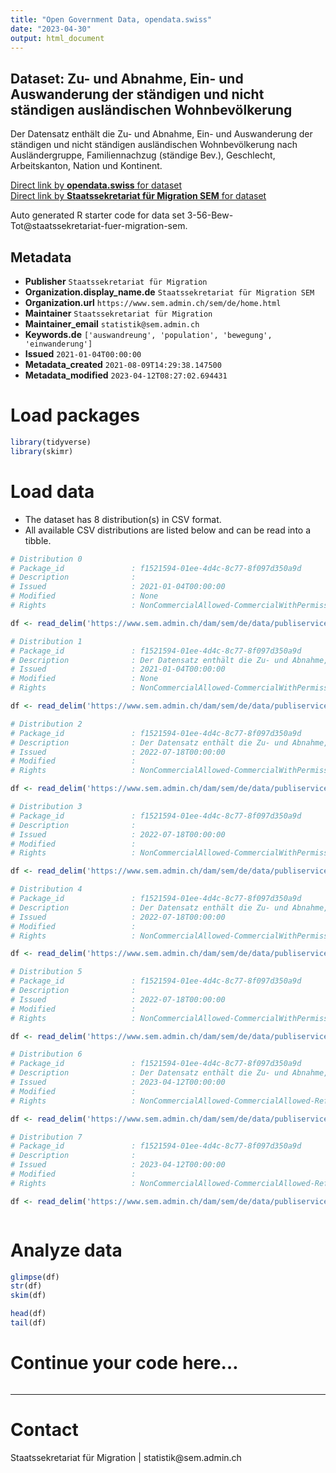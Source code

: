 ```yaml
---
title: "Open Government Data, opendata.swiss"
date: "2023-04-30"
output: html_document
---
```


## Dataset: Zu- und Abnahme, Ein- und Auswanderung der ständigen und nicht ständigen ausländischen Wohnbevölkerung

Der Datensatz enthält die Zu- und Abnahme, Ein- und Auswanderung der ständigen und nicht ständigen ausländischen Wohnbevölkerung nach Ausländergruppe, Familiennachzug (ständige Bev.), Geschlecht, Arbeitskanton, Nation und Kontinent. 

[Direct link by **opendata.swiss** for dataset](https://opendata.swiss/de/dataset/zu-und-abnahme-ein-und-auswanderung-der-standigen-und-nicht-standigen-auslandischen-wohnbevolke)<br>
[Direct link by **Staatssekretariat für Migration SEM** for dataset](https://www.sem.admin.ch/sem/de/home/publiservice/statistik/auslaenderstatistik.html)

Auto generated R starter code for data set 3-56-Bew-Tot@staatssekretariat-fuer-migration-sem.

## Metadata

- **Publisher** `Staatssekretariat für Migration`
- **Organization.display_name.de** `Staatssekretariat für Migration SEM`
- **Organization.url** `https://www.sem.admin.ch/sem/de/home.html`
- **Maintainer** `Staatssekretariat für Migration`
- **Maintainer_email** `statistik@sem.admin.ch`
- **Keywords.de** `['auswandreung', 'population', 'bewegung', 'einwanderung']`
- **Issued** `2021-01-04T00:00:00`
- **Metadata_created** `2021-08-09T14:29:38.147500`
- **Metadata_modified** `2023-04-12T08:27:02.694431`


# Load packages

```r

library(tidyverse)
library(skimr)

```

# Load data

-   The dataset has 8 distribution(s) in CSV format.
-   All available CSV distributions are listed below and can be read into a tibble.

```r

# Distribution 0
# Package_id               : f1521594-01ee-4d4c-8c77-8f097d350a9d
# Description              : 
# Issued                   : 2021-01-04T00:00:00
# Modified                 : None
# Rights                   : NonCommercialAllowed-CommercialWithPermission-ReferenceRequired

df <- read_delim('https://www.sem.admin.ch/dam/sem/de/data/publiservice/statistik/auslaenderstatistik/2019/csv/3-56-Mouve-Tot-f-A-2019.csv.download.csv/3-56-Mouve-Tot-f-A-2019.csv')

# Distribution 1
# Package_id               : f1521594-01ee-4d4c-8c77-8f097d350a9d
# Description              : Der Datensatz enthält die Zu- und Abnahme, Ein- und Auswanderung der ständigen und nicht ständigen ausländischen Wohnbevölkerung nach Ausländergruppe, Familiennachzug (ständige Bev.), Geschlecht, Arbeitskanton, Nation und Kontinent im Jahr 2019.
# Issued                   : 2021-01-04T00:00:00
# Modified                 : None
# Rights                   : NonCommercialAllowed-CommercialWithPermission-ReferenceRequired

df <- read_delim('https://www.sem.admin.ch/dam/sem/de/data/publiservice/statistik/auslaenderstatistik/2019/csv/3-56-Bew-Tot-d-J-2019.csv.download.csv/3-56-Bew-Tot-d-J-2019.csv')

# Distribution 2
# Package_id               : f1521594-01ee-4d4c-8c77-8f097d350a9d
# Description              : Der Datensatz enthält die Zu- und Abnahme, Ein- und Auswanderung der ständigen und nicht ständigen ausländischen Wohnbevölkerung nach Ausländergruppe, Familiennachzug (ständige Bev.), Geschlecht, Arbeitskanton, Nation und Kontinent im Jahr 2020. 
# Issued                   : 2022-07-18T00:00:00
# Modified                 : 
# Rights                   : NonCommercialAllowed-CommercialWithPermission-ReferenceRequired

df <- read_delim('https://www.sem.admin.ch/dam/sem/de/data/publiservice/statistik/auslaenderstatistik/2020/csv/3-56-Bew-Tot-d-J-2020.csv.download.csv/3-56-Bew-Tot-d-J-2020.csv')

# Distribution 3
# Package_id               : f1521594-01ee-4d4c-8c77-8f097d350a9d
# Description              : 
# Issued                   : 2022-07-18T00:00:00
# Modified                 : 
# Rights                   : NonCommercialAllowed-CommercialWithPermission-ReferenceRequired

df <- read_delim('https://www.sem.admin.ch/dam/sem/de/data/publiservice/statistik/auslaenderstatistik/2020/csv/3-56-Mouve-Tot-f-A-2020.csv.download.csv/3-56-Mouve-Tot-f-A-2020.csv')

# Distribution 4
# Package_id               : f1521594-01ee-4d4c-8c77-8f097d350a9d
# Description              : Der Datensatz enthält die Zu- und Abnahme, Ein- und Auswanderung der ständigen und nicht ständigen ausländischen Wohnbevölkerung nach Ausländergruppe, Familiennachzug (ständige Bev.), Geschlecht, Arbeitskanton, Nation und Kontinent im Jahr 2021.  Anmerkung: Vereinigtes Königreich wird neu den Drittstaaten angegliedert. 
# Issued                   : 2022-07-18T00:00:00
# Modified                 : 
# Rights                   : NonCommercialAllowed-CommercialWithPermission-ReferenceRequired

df <- read_delim('https://www.sem.admin.ch/dam/sem/de/data/publiservice/statistik/auslaenderstatistik/2021/csv/3-56-Bew-Tot-d-J-2021.csv.download.csv/3-56-Bew-Tot-d-J-2021.csv')

# Distribution 5
# Package_id               : f1521594-01ee-4d4c-8c77-8f097d350a9d
# Description              : 
# Issued                   : 2022-07-18T00:00:00
# Modified                 : 
# Rights                   : NonCommercialAllowed-CommercialWithPermission-ReferenceRequired

df <- read_delim('https://www.sem.admin.ch/dam/sem/de/data/publiservice/statistik/auslaenderstatistik/2021/csv/3-56-Mouve-Tot-f-A-2021.csv.download.csv/3-56-Mouve-Tot-f-A-2021.csv')

# Distribution 6
# Package_id               : f1521594-01ee-4d4c-8c77-8f097d350a9d
# Description              : Der Datensatz enthält die Zu- und Abnahme, Ein- und Auswanderung der ständigen und nicht ständigen ausländischen Wohnbevölkerung nach Ausländergruppe, Familiennachzug (ständige Bev.), Geschlecht, Arbeitskanton, Nation und Kontinent im Jahr 2022. 
# Issued                   : 2023-04-12T00:00:00
# Modified                 : 
# Rights                   : NonCommercialAllowed-CommercialAllowed-ReferenceNotRequired

df <- read_delim('https://www.sem.admin.ch/dam/sem/de/data/publiservice/statistik/auslaenderstatistik/2022/csv/3-56-Bew-Tot-d-J-2022.csv.download.csv/3-56-Bew-Tot-d-J-2022.csv')

# Distribution 7
# Package_id               : f1521594-01ee-4d4c-8c77-8f097d350a9d
# Description              : 
# Issued                   : 2023-04-12T00:00:00
# Modified                 : 
# Rights                   : NonCommercialAllowed-CommercialAllowed-ReferenceNotRequired

df <- read_delim('https://www.sem.admin.ch/dam/sem/de/data/publiservice/statistik/auslaenderstatistik/2022/csv/3-56-Mouve-Tot-f-A-2022.csv.download.csv/3-56-Mouve-Tot-f-A-2022.csv')



```

# Analyze data

```r

glimpse(df)
str(df)
skim(df)

head(df)
tail(df)

```

# Continue your code here...

```r

```

------------------------------------------------------------------------

# Contact

Staatssekretariat für Migration | statistik@sem.admin.ch

